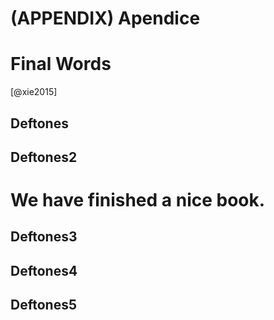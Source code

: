 # (APPENDIX) Apendice {-}

# Final Words
[@xie2015]

## Deftones
## Deftones2

# We have finished a nice book.

## Deftones3
## Deftones4
## Deftones5
